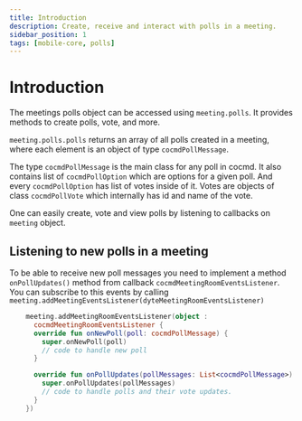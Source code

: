 ```yaml
---
title: Introduction
description: Create, receive and interact with polls in a meeting.
sidebar_position: 1
tags: [mobile-core, polls]
---
```


# Introduction

The meetings polls object can be accessed using `meeting.polls`. It provides
methods to create polls, vote, and more.

`meeting.polls.polls` returns an array of all polls created in a meeting, where
each element is an object of type `cocmdPollMessage`.

The type `cocmdPollMessage` is the main class for any poll in cocmd. It also
contains list of `cocmdPollOption` which are options for a given poll. And every
`cocmdPollOption` has list of votes inside of it. Votes are objects of class
`cocmdPollVote` which internally has id and name of the vote.

One can easily create, vote and view polls by listening to callbacks on
`meeting` object.

## Listening to new polls in a meeting

To be able to receive new poll messages you need to implement a method
`onPollUpdates()` method from callback `cocmdMeetingRoomEventsListener`. You can
subscribe to this events by calling
`meeting.addMeetingEventsListener(dyteMeetingRoomEventsListener)`

```kotlin
    meeting.addMeetingRoomEventsListener(object :
      cocmdMeetingRoomEventsListener {
      override fun onNewPoll(poll: cocmdPollMessage) {
        super.onNewPoll(poll)
        // code to handle new poll
      }

      override fun onPollUpdates(pollMessages: List<cocmdPollMessage>) {
        super.onPollUpdates(pollMessages)
        // code to handle polls and their vote updates.
      }
    })
```
